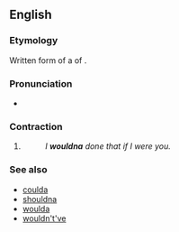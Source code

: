 ==English==

===Etymology===
Written form of a {{w|reduction (linguistics)|reduction}} of {{m|en|[[would]] [[not]] [[have]]}}.

===Pronunciation===
* {{IPA|/ˈwʊdnə/|lang=en}}

===Contraction===
{{en-cont}}

# {{lb|en|colloquial}} {{contraction of|[[would]] [[not]] [[have]]|lang=en}}
#: ''I '''wouldna''' done that if I were you.''

===See also===
* [[coulda]]
* [[shouldna]]
* [[woulda]]
* [[wouldn't've]]